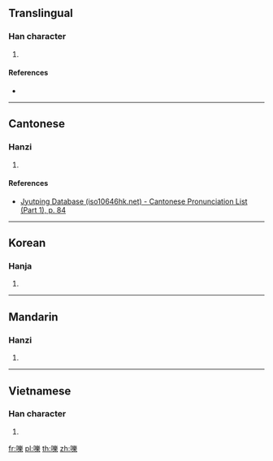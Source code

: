 {{character info/new}}
==Translingual==

===Han character===
{{Han char|rn=30|rad=口|as=15|sn=18|four=|canj=RVID|ids=⿰口樂}}

# {{defn|Han|sort=口15}}

====References====
* {{Han ref|kx=0213.020|dkj=04524|dj=0435.300|hdz=10700.080|uh=569B|ud=22171}}

----

==Cantonese==

===Hanzi===
{{yue-hanzi|jyut=huk1|y=huk1}}

# {{defn|lang=yue|sort=口15}}

====References====
* [http://www.iso10646hk.net/jp/document/download.jsp Jyutping Database (iso10646hk.net) - Cantonese Pronunciation List (Part 1), p. 84]

----

==Korean==

===Hanja===
{{ko-hanja|hangeul=학|rv=hak|mr=hak}}

# {{defn|lang=ko|sort=口15}}

----

==Mandarin==

===Hanzi===
{{cmn-hanzi|pin=[[hù]] ([[hu4]])|wg=hu<sup>4</sup>}}

# {{defn|lang=cmn|sort=口15}}

----

==Vietnamese==

===Han character===
{{vi-hantu|[[nháo]], [[hốt]], [[nhạo]], [[lác]]|rs=口15}}

# {{defn|vi}}

[[fr:嚛]]
[[pl:嚛]]
[[th:嚛]]
[[zh:嚛]]